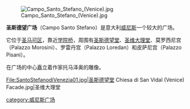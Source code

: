 [[File:Campo_Santo_Stefano_(Venice).jpg|thumb]]

'''圣斯德望广场'''（Campo Santo Stefano）是意大利[[威尼斯|威尼斯]]一个较大的广场。

它位于[[圣马可区|圣马可区]]，靠近[[学院桥|学院桥]]，周围有[[圣斯德望堂_(威尼斯)|圣斯德望堂]]、[[圣维大理堂_(威尼斯)|圣维大理堂]]、莫罗西尼宫（Palazzo Morosini）、罗雷丹宫（Palazzo Loredan）和皮萨尼宫（Palazzo Pisani）。

在广场的中心矗立着作家托马泽奥的雕像。

<gallery>
File:SantoStefanodiVenezia01.jpg|圣斯德望堂
Chiesa di San Vidal (Venice) Facade.jpg|圣维大理堂
</gallery>

[[category:威尼斯广场|category:威尼斯广场]]